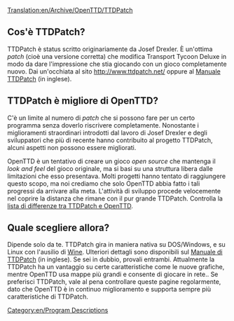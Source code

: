 [[Translation:en/Archive/OpenTTD/TTDPatch]]


==Cos'è TTDPatch?==
TTDPatch è status scritto originariamente da Josef Drexler. È un'ottima ''patch'' (cioè una versione corretta) che modifica Transport Tycoon Deluxe in modo da dare l'impressione che stia giocando con un gioco completamente nuovo. Dai un'occhiata al sito http://www.ttdpatch.net/  oppure al  [http://wiki.ttdpatch.net/tiki-index.php Manuale TTDPatch] (in inglese).
 
==TTDPatch è migliore di OpenTTD?==
C'è un limite al numero di ''patch'' che si possono fare per un certo programma senza doverlo riscrivere completamente. Nonostante i miglioramenti straordinari introdotti dal lavoro di Josef Drexler e degli sviluppatori che più di recente hanno contribuito al progetto TTDPatch, alcuni aspetti non possono essere migliorati.

OpenTTD è un tentativo di creare un gioco ''open source'' che mantenga il ''look and feel'' del gioco originale, ma si basi su una struttura libera dalle limitazioni che esso presentava. Molti progetti hanno tentato di raggiungere questo scopo, ma noi crediamo che solo OpenTTD abbia fatto i tali progressi da arrivare alla meta. L'attività di sviluppo procede velocemente nel coprire la distanza che rimane con il pur grande TTDPatch. Controlla la [[en/Archive/OpenTTD/Comparison of OpenTTD and TTDPatch features|lista di differenze tra TTDPatch e OpenTTD]].

==Quale scegliere allora?==
Dipende solo da te. TTDPatch gira in maniera nativa su DOS/Windows, e su Linux con l'ausilio di [http://it.wikipedia.org/wiki/Wine Wine]. Ulteriori dettagli sono disponibili sul [http://wiki.ttdpatch.net/tiki-index.php?page=TTDonLinux Manuale di TTDPatch] (in inglese). Se sei in dubbio, provali entrambi. Attualmente la TTDPatch ha un vantaggio su certe caratteristiche come le nuove grafiche, mentre OpenTTD usa mappe più grandi e consente di giocare in rete.. Se preferisci TTDPatch, vale al pena controllare queste pagine regolarmente, dato che OpenTTD è in continuo miglioramento e supporta sempre più caratteristiche di TTDPatch.

[[Category:en/Program Descriptions]]